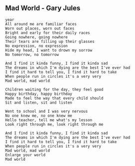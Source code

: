 ## Mad World - Gary Jules
```
{year: 2001}

All around me are familiar faces
Worn out places, worn out faces
Bright and early for their daily races
Going nowhere, going nowhere
Their tears are filling up their glasses
No expression, no expression
Hide my head, I want to drown my sorrow
No tomorrow, no tomorrow

And I find it kinda funny, I find it kinda sad
The dreams in which I'm dying are the best I've ever had
I find it hard to tell you, I find it hard to take
When people run in circles it's a very very
Mad world, mad world

Children waiting for the day, they feel good
Happy birthday, happy birthday
Made to feel the way that every child should
Sit and listen, sit and listen

Went to school and I was very nervous
No one knew me, no one knew me
Hello teacher, tell me what's my lesson
Look right through me, look right through me

And I find it kinda funny, I find it kinda sad
The dreams in which I'm dying are the best I've ever had
I find it hard to tell you, I find it hard to take
When people run in circles it's a very very
Mad world, mad world
Enlarge your world
Mad world
```
